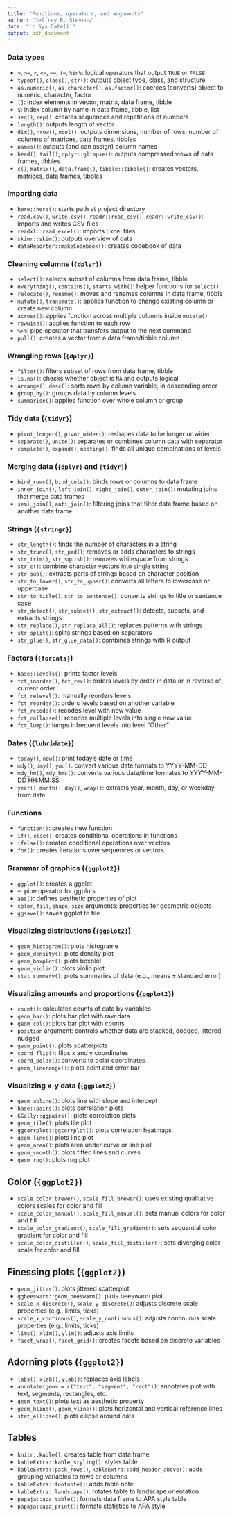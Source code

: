 ```yaml
---
title: "Functions, operators, and arguments"
author: "Jeffrey R. Stevens"
date: "`r Sys.Date()`"
output: pdf_document
---
```


### Data types

* `>`, `>=`, `<`, `<=`, `==`, `!=`, `%in%`: logical operators that output `TRUE` or `FALSE`
* `typeof()`, `class()`, `str()`: outputs object type, class, and structure
* `as.numeric()`, `as.character()`, `as.factor()`: coerces (converts) object to numeric, character, factor
* `[]`: index elements in vector, matrix, data frame, tibble
* `$`: index column by name in data frame, tibble, list
* `seq()`, `rep()`: creates sequences and repetitions of numbers
* `length()`: outputs length of vector
* `dim()`, `nrow()`, `ncol()`: outputs dimensions, number of rows, number of columns of matrices, data frames, tibbles
* `names()`: outputs (and can assign) column names
* `head()`, `tail()`, `dplyr::glimpse()`: outputs compressed views of data frames, tibbles
* `c()`, `matrix()`, `data.frame()`, `tibble::tibble()`: creates vectors, matrices, data frames, tibbles


### Importing data

* `here::here()`: starts path at project directory
* `read.csv()`, `write.csv()`, `readr::read_csv()`, `readr::write_csv()`: imports and writes CSV files
* `readxl::read_excel()`: imports Excel files
* `skimr::skim()`: outputs overview of data
* `dataReporter::makeCodebook()`: creates codebook of data

### Cleaning columns (`{dplyr}`)

* `select()`: selects subset of columns from data frame, tibble
* `everything()`, `contains()`, `starts_with()`: helper functions for `select()`
* `relocate()`, `rename()`: moves and renames columns in data frame, tibble
* `mutate()`, `transmute()`: applies function to change existing column or create new column
* `across()`: applies function across multiple columns inside `mutate()`
* `rowwise()`: applies function to each row
* `%>%`: pipe operator that transfers output to the next command
* `pull()`: creates a vector from a data frame/tibble column

### Wrangling rows (`{dplyr}`)

* `filter()`: filters subset of rows from data frame, tibble
* `is.na()`: checks whether object is `NA` and outputs logical
* `arrange()`, `desc()`: sorts rows by column variable, in descending order
* `group_by()`: groups data by column levels
* `summarise()`: applies function over whole column or group

### Tidy data (`{tidyr}`)

* `pivot_longer()`, `pivot_wider()`: reshapes data to be longer or wider
* `separate()`, `unite()`: separates or combines column data with separator
* `complete()`, `expand()`, `nesting()`: finds all unique combinations of levels

### Merging data (`{dplyr}` and `{tidyr}`)

* `bind_rows()`, `bind_cols()`: binds rows or columns to data frame
* `inner_join()`, `left_join()`, `right_join()`, `outer_join()`: mutating joins that merge data frames
* `semi_join()`, `anti_join()`: filtering joins that filter data frame based on another data frame

### Strings (`{stringr}`)

* `str_length()`: finds the number of characters in a string
* `str_trunc()`, `str_pad()`: removes or adds characters to strings
* `str_trim()`, `str_squish()`: removes whitespace from strings
* `str_c()`: combine character vectors into single string
* `str_sub()`: extracts parts of strings based on character position
* `str_to_lower()`, `str_to_upper()`: converts all letters to lowercase or uppercase
* `str_to_title()`, `str_to_sentence()`: converts strings to title or sentence case
* `str_detect()`, `str_subset()`, `str_extract()`: detects, subsets, and extracts strings
* `str_replace()`, `str_replace_all()`: replaces patterns with strings
* `str_split()`: splits strings based on separators
* `str_glue()`, `str_glue_data()`: combines strings with R output

### Factors (`{forcats}`)

* `base::levels()`: prints factor levels
* `fct_inorder()`, `fct_rev()`: orders levels by order in data or in reverse of current order
* `fct_relevel()`: manually reorders levels
* `fct_reorder()`: orders levels based on another variable
* `fct_recode()`: recodes level with new value
* `fct_collapse()`: recodes multiple levels into single new value
* `fct_lump()`: lumps infrequent levels into level "Other"

### Dates (`{lubridate}`)

* `today()`, `now()`: print today's date or time
* `mdy()`, `dmy()`, `ymd()`: convert various date formats to YYYY-MM-DD
* `mdy_hm()`, `mdy_hms()`: converts various date/time formates to YYYY-MM-DD HH:MM:SS
* `year()`, `month()`, `day()`, `wday()`: extracts year, month, day, or weekday from date

### Functions

* `function()`: creates new function
* `if()`, `else()`: creates conditional operations in functions
* `ifelse()`: creates conditional operations over vectors
* `for()`: creates iterations over sequences or vectors

\newpage

### Grammar of graphics (`{ggplot2}`)

* `ggplot()`: creates a ggplot
* `+`: pipe operator for ggplots
* `aes()`: defines aesthetic properties of plot
* `color`, `fill`, `shape`, `size` arguments: properties for geometric objects
* `ggsave()`: saves ggplot to file

### Visualizing distributions  (`{ggplot2}`)

* `geom_histogram()`: plots histograme
* `geom_density()`: plots density plot
* `geom_boxplot()`: plots boxplot
* `geom_violin()`: plots violin plot
* `stat_summary()`: plots summaries of data (e.g., means $\pm$ standard error)

### Visualizing amounts and proportions  (`{ggplot2}`)

* `count()`: calculates counts of data by variables
* `geom_bar()`: plots bar plot with raw data
* `geom_col()`: plots bar plot with counts
* `position` argument: controls whether data are stacked, dodged, jittered, nudged
* `geom_point()`: plots scatterplots
* `coord_flip()`: flips x and y coordinates
* `coord_polar()`: converts to polar coordinates
* `geom_linerange()`: plots point and error bar


### Visualizing x-y data (`{ggplot2}`)

* `geom_abline()`: plots line with slope and intercept
* `base::pairs()`: plots correlation plots
* `GGally::ggpairs()`: plots correlation plots
* `geom_tile()`: plots tile plot
* `ggcorrplot::ggcorrplot()`: plots correlation heatmaps
* `geom_line()`: plots line plot
* `geom_area()`: plots area under curve or line plot
* `geom_smooth()`: plots fitted lines and curves
* `geom_rug()`: plots rug plot


## Color (`{ggplot2}`)

* `scale_color_brewer()`, `scale_fill_brewer()`: uses existing qualitative colors scales for color and fill
* `scale_color_manual()`, `scale_fill_manual()`: sets manual colors for color and fill
* `scale_color_gradient()`, `scale_fill_gradient()`: sets sequential color gradient for color and fill
* `scale_color_distiller()`, `scale_fill_distiller()`: sets diverging color scale for color and fill

## Finessing plots (`{ggplot2}`)

* `geom_jitter()`: plots jittered scatterplot
* `ggbeeswarm::geom_beeswarm()`: plots beeswarm plot
* `scale_x_discrete()`, `scale_y_discrete()`: adjusts discrete scale properties (e.g., limits, ticks)
* `scale_x_continous()`, `scale_y_continuous()`: adjusts continuous scale properties (e.g., limits, ticks)
* `lims()`, `xlim()`, `ylim()`: adjusts axis limits
* `facet_wrap()`, `facet_grid()`: creates facets based on discrete variables


## Adorning plots (`{ggplot2}`)

* `labs()`, `xlab()`, `ylab()`: replaces axis labels
* `annotate(geom = c("text", "segment", "rect"))`: annotates plot with text, segments, rectangles, etc.
* `geom_text()`: plots text as aesthetic property
* `geom_hline()`, `geom_vline()`: plots horizontal and vertical reference lines
* `stat_ellipse()`: plots ellipse around data


## Tables

* `knitr::kable()`: creates table from data frame
* `kableExtra::kable_styling()`: styles table
* `kableExtra::pack_rows()`, `kableExtra::add_header_above()`: adds grouping variables to rows or columns
* `kableExtra::footnote()`: adds table note
* `kableExtra::landscape()`: rotates table to landscape orientation
* `papaja::apa_table()`: formats data frame to APA style table
* `papaja::apa_print()`: formats statistics to APA style

